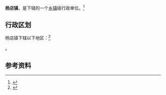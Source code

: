 {{中国乡级行政区|37/08/30/111/000}}

'''杨店镇'''，是{{PRC admin/fullname|37/08/30/111/000|3}}下辖的一个[[乡镇|乡镇]]级行政单位。<ref>{{PRC admin/ref sgc|{{PRC admin/parent|37/08/30/111/000}}}}</ref>

== 行政区划 ==

杨店镇下辖以下地区：<ref>{{PRC admin/ref sgc|37/08/30/111/000}}</ref>

{{PRC admin/children|37/08/30/111/000}}。

== 参考资料 ==

{{reflist}}

{{行政区划小作品}}
{{PRC admin/navcat|37/08/30/111/000}}